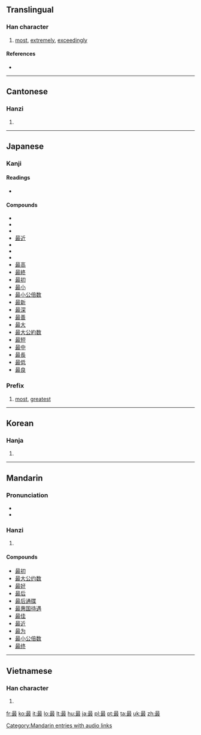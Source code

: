 ==Translingual==

===Han character===
{{Han char|rn=73|rad=曰|as=08|sn=12|four=6014<sub>7</sub>|canj=日尸十水 (ASJE)|ids=⿱[[日]][[取]]}}

# [[most]], [[extremely]], [[exceedingly]]

====References====
* {{Han ref|kx=0503.050|dkj=14301|dj=0877.040|hdz=21516.080|uh=6700|ud=26368|bh=B3CC|bd=46028}}

----

==Cantonese==

===Hanzi===
{{yue-hanzi|jyut=|y=jeui3}}

# {{defn|lang=yue|sort=曰08}}

----

==Japanese==

===Kanji===
{{ja-kanji|grade=4|rs=曰08}}

====Readings====
* {{ja-readings|on=[[さい]] (sai)|kun=[[もっと]] (motto), [[つま]] (tsuma)}}

====Compounds====
* {{term|最愛||[[dearest]]|tr=さいあい, saiai|sc=Jpan|lang=ja}}
* {{term|最悪||[[worst]]|tr=さいあく, saiaku|sc=Jpan|lang=ja}}
* {{term|最強||[[strongest]]|tr=さいきょう, saikyō|sc=Jpan|lang=ja}}
* [[最近]]
* {{term|最古||[[oldest]]|tr=さいこ, saiko|sc=Jpan|lang=ja}}
* {{term|最後||[[last]]|tr=さいご, saigo|sc=Jpan|lang=ja}}
* {{term|最期||[[last moment]]|tr=さいご, saigo|sc=Jpan|lang=ja}}
* [[最高]]
* [[最終]]
* [[最初]]
* [[最小]]
* [[最小公倍数]]
* [[最新]]
* [[最深]]
* [[最善]]
* [[最大]]
* [[最大公約数]]
* [[最短]]
* [[最中]]
* [[最長]]
* [[最低]]
* [[最良]]

===Prefix===
{{ja-pos|k|prefix|hira=さい|rom=sai-}}
# [[most]], [[greatest]]

----

==Korean==

===Hanja===
{{ko-hanja|hangeul=최|eumhun=|rv=choe|mr=ch'oe|y=choy}}

# {{defn|lang=ko|sort=曰08}}

----

==Mandarin==

===Pronunciation===
* {{IPA|[tsuei˥˩]|lang=cmn}}
* {{audio|zh-zuì.ogg|audio}}

===Hanzi===
{{cmn-hanzi|pin=[[zuì]] ([[zui4]])|wg=tsui<sup>4</sup>}}

# {{defn|lang=cmn|sort=曰08}}

====Compounds====
* [[最初]]
* [[最大公约数]]
* [[最好]]
* [[最后]]
* [[最后通牒]]
* [[最惠国待遇]]
* [[最佳]]
* [[最近]]
* [[最为]]
* [[最小公倍数]]
* [[最终]]

[[Category:Mandarin entries with audio links]]

----

==Vietnamese==

===Han character===
{{vi-hantu|[[tối]], [[tíu]], [[tụi]], [[tếu]]|rs=曰08}}

# {{defn|lang=vi|sort=曰08}}

[[fr:最]]
[[ko:最]]
[[it:最]]
[[lo:最]]
[[lt:最]]
[[hu:最]]
[[ja:最]]
[[pl:最]]
[[pt:最]]
[[ta:最]]
[[uk:最]]
[[zh:最]]